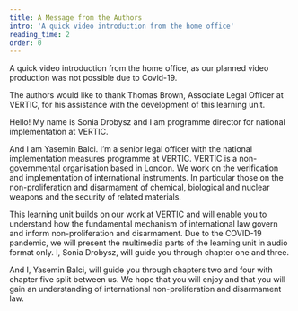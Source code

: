 ```yaml
---
title: A Message from the Authors
intro: 'A quick video introduction from the home office'
reading_time: 2
order: 0
---
```


<Figure
  size="large"
  src="rUNSC_cover_picture.jpg"
  caption="UNSC conference. Huge roundtable with several rows of chairs and people. In middle a table with six persons sitting and discussing."
  credit="?"
  license="cc-by-2"
  alt=""
></Figure>

A quick video introduction from the home office, as our planned video production was not possible due to Covid-19.

The authors would like to thank Thomas Brown, Associate Legal Officer at VERTIC, for his assistance with the development of this learning unit.

<LectureVideo smil="lu17/lu17_vl0_author.smil" poster="https://nonproliferation-elearning.eu/learningunits/disarmament-law/vid/lu17_vl0_author.jpg" subtitles="https://nonproliferation-elearning.eu/learningunits/disarmament-law/vid/lu17_vl0_author.vtt" provider="video-stream">

Hello! My name is Sonia Drobysz and I am programme director for national implementation at VERTIC.

And I am Yasemin Balci. I’m a senior legal officer with the national implementation measures programme at VERTIC. VERTIC is a non-governmental organisation based in London. We work on the verification and implementation of international instruments. In particular those on the non-proliferation and disarmament of chemical, biological and nuclear weapons and the security of related materials.

This learning unit builds on our work at VERTIC and will enable you to understand how the fundamental mechanism of international law govern and inform non-proliferation and disarmament. Due to the COVID-19 pandemic, we will present the multimedia parts of the learning unit in audio format only. I, Sonia Drobysz, will guide you through chapter one and three.

And I, Yasemin Balci, will guide you through chapters two and four with chapter five split between us. We hope that you will enjoy and that you will gain an understanding of international non-proliferation and disarmament law.

</LectureVideo>
